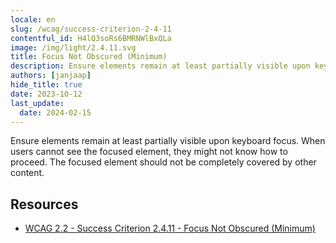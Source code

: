 ```yaml
---
locale: en
slug: /wcag/success-criterion-2-4-11
contentful_id: H4lQ3soRs6BMRNWlBxQLa
image: /img/light/2.4.11.svg
title: Focus Not Obscured (Minimum)
description: Ensure elements remain at least partially visible upon keyboard focus. When users cannot see the focused element, they might not know how to proceed. The focused element should not be completely covered by other content.
authors: [janjaap]
hide_title: true
date: 2023-10-12
last_update:
  date: 2024-02-15
---
```


<Hero
  title="Focus Not Obscured (Minimum)"
  imageSrc="/img/light/2.4.11.svg"
  alt="WCAG 2.4.11 - Logo"
  prefix="Success Criterion 2.4.11"
  suffix="Level AA"
/>

Ensure elements remain at least partially visible upon keyboard focus. When users cannot see the focused element, they might not know how to proceed. The focused element should not be completely covered by other content.

## Resources

- [WCAG 2.2 - Success Criterion 2.4.11 - Focus Not Obscured (Minimum)](https://www.w3.org/TR/WCAG22/#focus-not-obscured-minimum)
